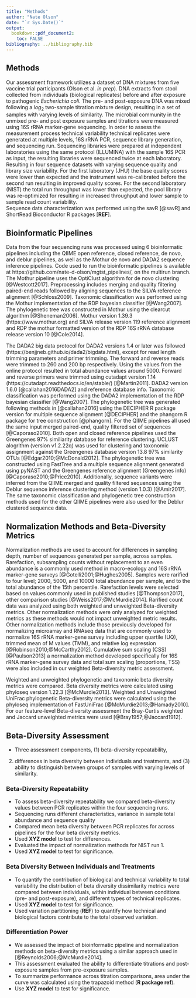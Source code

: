 ```yaml
---
title: "Methods"
author: "Nate Olson"
date: "`r Sys.Date()`"
output:
  bookdown::pdf_document2:
    toc: FALSE
bibliography: ../bibliography.bib
---
```


## Methods
Our assessment framework utilizes a dataset of DNA mixtures from five vaccine trial participants (Olson et al. _in prep_).
DNA extracts from stool collected from individuals (biological replicates) before and after exposure to pathogenic _Escherichia coli_.
The pre- and post-exposure DNA was mixed following a $log_2$ two-sample titration mixture design, resulting in a set of samples with varying levels of similarity.
The microbial community in the unmixed pre- and post exposure samples and titrations were measured using 16S rRNA marker-gene sequencing.
In order to assess the measurement process technical variability technical replicates were generated at multiple levels, 16S rRNA PCR, sequence library generation, and sequencing run.
Sequencing libraries were prepared at independent laboratories using the same protocol (ILLUMINA) with the sample 16S PCR as input, the resulting libraries were sequenced twice at each laboratory.
Resulting in four sequence datasets with varying sequence quality and library size variability.
For the first laboratory (JHU) the base quality scores were lower than expected and the instrument was re-calibrated before the second run resulting in improved quality scores.
For the second laboratory (NIST) the total run throughput was lower than expected, the pool library was re-optimized for resulting in increased throughput and lower sample to sample read count variability.  
Sequence data characterization was performed using the savR [@savR] and ShortRead Bioconductor R packages [__REF__].

## Bioinformatic Pipelines  
Data from the four sequencing runs was processed using 6 bioinformatic pipelines including the QIIME open reference, closed reference, de novo, and deblur pipelines, as well as the Mothur de novo and DADA2 sequence inference pipelines.
Code used to run the bioinformatic pipelines is available at https://github.com/nate-d-olson/mgtst\_pipelines/, on the multirun branch.
The Mothur pipeline uses the OptiClust algorithm for de novo clustering [@Westcott2017].
Preprocessing includes merging and quality filtering paired-end reads followed by aligning sequences to the SILVA reference alignment [@Schloss2009].
Taxonomic classification was performed using the Mothur implementation of the RDP bayesian classifier [@Wang2007].
The phylogenetic tree was constructed in Mothur using the clearcut algorithm [@Sheneman2006].
Mothur version 1.39.3 (https://www.mothur.org) and SILVA release version 119 reference alignment and RDP the mothur formatted version of the RDP 16S rRNA database release version 10 [@Cole2014].

The DADA2 big data protocol for DADA2 versions 1.4 or later was followed (https://benjjneb.github.io/dada2/bigdata.html), except for read length trimming parameters and primer trimming.
The forward and reverse reads were trimmed to 260 and 200 bp respectively.  Using the values from the online protocol resulted in total abundance values around 5000.
Forward and reverse primers were trimmed using cutadapt version 1.14 (https://cutadapt.readthedocs.io/en/stable/) [@Martin2011].
DADA2 version 1.6.0 [@callahan2016DADA2] and reference database info.
Taxonomic classification was performed using the DADA2 implementation of the RDP bayesian classifier [@Wang2007].
The phylogenetic tree was generated following methods in [@callahan2016]  using the DECIPHER R package version for multiple sequence alignment [@DECIPHER] and the phangorn R package for tree construction [@phangorn].
For the QIIME pipelines all used the same input merged paired-end, quality filtered set of sequences [@Caporaso2010].
Both open and closed reference pipelines used the Greengenes 97\% similiarity database for reference clustering.
UCLUST alogrithm (version v1.2.22q) was used for clustering and taxonomic assignment against the Greengenes database version 13.8 97\% similarity OTUs [@Edgar2010;@McDonald2012].
The phylogenetic tree was constructed using FastTree and a multiple sequence alignment generated using pyNAST and the Greengenes reference alignment (Greengenes info) [@Caporaso2010;@Price2010].
Additionally, sequence variants were inferred from the QIIME merged and quality filtered sequences using the Deblur sequence inference clustering method (version 1.0.3) [@Amir2017].
The same taxonomic classification and phylogenetic tree construction methods used for the other QIIME pipelines were also used for the Deblur clustered sequence data.

## Normalization Methods and Beta-Diversity Metrics
Normalization methods are used to account for differences in sampling depth, number of sequences generated per sample, across samples.
Rarefaction, subsampling counts without replacement to an even abundance is a commonly used method in macro-ecology and 16S rRNA marker-gene surveys [@Gotelli2001;@Hughes2005].
Samples were rarified to four level; 2000, 5000, and 10000 total abundance per sample, and to the total abundance of the 15th percentile.
Rarefaction levels were selected based on values commonly used in published studies [@Thompson2017], other comparison studies [@Weiss2017;@McMurdie2014].
Rarified count data was analyzed using both weighted and unweighted Beta-diversity metrics.
Other normalization methods were only analyzed for weighted metrics as these methods would not impact unweighted metric results.
Other normalization methods include those previously developed for normalizing microarray and RNAseq data that are commonly used to normalize 16S rRNA marker-gene survey including upper quartile (UQ), trimmed mean of M values (TMM), and relative log expression [@Robinson2010;@McCarthy2012].
Cumulative sum scaling (CSS) [@Paulson2013] a normalization method developed specifically for 16S rRNA marker-gene survey data and total sum scaling (proportions, TSS) were also included in our weighted Beta-diversity metric assessment.

Weighted and unweighted phylogenetic and taxonomic beta diversity metrics were compared.
Beta diversity metrics were calculated using phyloseq version 1.22.3 [@McMurdie2013].
Weighted and Unweighted UniFrac phylogenetic Beta-diversity metrics were calculated using the phyloseq implementation of FastUniFrac [@McMurdie2013;@Hamady2010].
For our feature-level Beta-diversity assessment the Bray-Curtis weighted and Jaccard unweighted metrics were used [@Bray1957;@Jaccard1912].

## Beta-Diversity Assessment
- Three assessment components, (1) beta-diversity repeatability, 
(2) differences in beta diversity between individuals and treatments, 
and (3) ability to distinguish between groups of samples with varying levels of similarity. 

### Beta-Diversity Repeatability
- To assess beta-diversity repeatability we compared beta-diversity values between PCR replicates within the four sequencing runs. 
- Sequencing runs different characteristics, variance in sample total abundance and sequence quality 
- Compared mean beta diversity between PCR replicates for across pipelines for the four beta diversity metrics. 
- Used __XYZ model__ to test for differences. 
- Evaluated the impact of normalization methods for NIST run 1. 
- Used __XYZ model__ to test for significance. 

### Beta Diversity Between Individuals and Treatments
- To quantify the contribution of biological and technical variability to total variability the distribution of beta diversity dissimilarity metrics were compared between individuals, within individual between conditions (pre- and post-exposure), and different types of technical replicates.  
- Used __XYZ model__ to test for significance.  
- Used variation partitioning (__REF__) to quantify how technical and biological factors contribute to the total observed variation.  


### Differentiation Power  

- We assessed the impact of bioinformatic pipeline and normalization methods on beta-diversity metrics using a similar approach used in [@Reynolds2006;@McMurdie2014].  
- This assessment evaluated the ability to differentiate titrations and post-exposure samples from pre-exposure samples.  
- To summarize performance across titration comparisons, area under the curve was calculated using the trapazoid method (__R package ref__).  
- Use __XYZ model__ to test for significance.  




